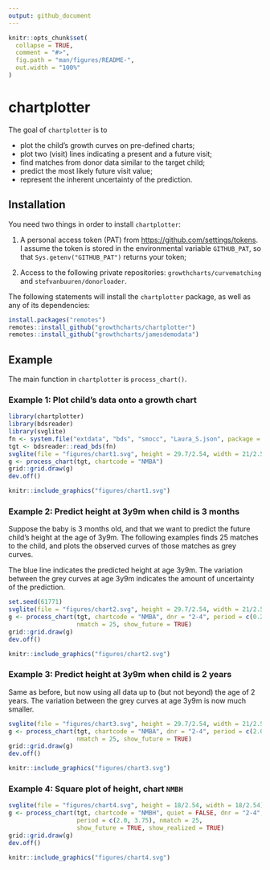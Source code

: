 ```yaml
---
output: github_document
---
```


<!-- README.md is generated from README.Rmd. Please edit that file -->

```r
knitr::opts_chunk$set(
  collapse = TRUE,
  comment = "#>",
  fig.path = "man/figures/README-",
  out.width = "100%"
)
```
# chartplotter

<!-- badges: start -->
<!-- badges: end -->

The goal of `chartplotter` is to

- plot the child's growth curves on pre-defined charts;
- plot two (visit) lines indicating a present and a future visit;
- find matches from donor data similar to the target child;
- predict the most likely future visit value;
- represent the inherent uncertainty of the prediction.

## Installation

You need two things in order to install `chartplotter`:

1. A personal access token (PAT) from
<https://github.com/settings/tokens>. I assume the token is stored in
the environmental variable `GITHUB_PAT`, so that
`Sys.getenv("GITHUB_PAT")` returns your token;

2. Access to the following private repositories:
`growthcharts/curvematching` and `stefvanbuuren/donorloader`.

The following statements will install the `chartplotter` package, as
well as any of its dependencies:

```r
install.packages("remotes")
remotes::install_github("growthcharts/chartplotter")
remotes::install_github("growthcharts/jamesdemodata")
```

## Example

The main function in `chartplotter` is `process_chart()`. 

### Example 1: Plot child's data onto a growth chart

```r
library(chartplotter)
library(bdsreader)
library(svglite)
fn <- system.file("extdata", "bds", "smocc", "Laura_S.json", package = "jamesdemodata")
tgt <- bdsreader::read_bds(fn)
svglite(file = "figures/chart1.svg", height = 29.7/2.54, width = 21/2.54)
g <- process_chart(tgt, chartcode = "NMBA")
grid::grid.draw(g)
dev.off()
```

```r
knitr::include_graphics("figures/chart1.svg")
```

### Example 2: Predict height at 3y9m when child is 3 months

Suppose the baby is 3 months old, and that we want to predict
the future child's height at the age of 3y9m. 
The following examples finds 25 matches to the child, and plots 
the observed curves of those matches as grey curves. 

The blue line indicates the predicted height at age 3y9m. The variation
between the grey curves at age 3y9m indicates the amount of 
uncertainty of the prediction.

```r
set.seed(61771)
svglite(file = "figures/chart2.svg", height = 29.7/2.54, width = 21/2.54)
g <- process_chart(tgt, chartcode = "NMBA", dnr = "2-4", period = c(0.25, 3.75), 
                   nmatch = 25, show_future = TRUE)
grid::grid.draw(g)
dev.off()
```

```r
knitr::include_graphics("figures/chart2.svg")
```

### Example 3: Predict height at 3y9m when child is 2 years

Same as before, but now using all data up to (but not beyond) 
the age of 2 years. The variation between the grey curves at age 3y9m is now much smaller. 


```r
svglite(file = "figures/chart3.svg", height = 29.7/2.54, width = 21/2.54)
g <- process_chart(tgt, chartcode = "NMBA", dnr = "2-4", period = c(2.0, 3.75), 
                   nmatch = 25, show_future = TRUE)
grid::grid.draw(g)
dev.off()
```

```r
knitr::include_graphics("figures/chart3.svg")
```


### Example 4: Square plot of height, chart `NMBH`

```r
svglite(file = "figures/chart4.svg", height = 18/2.54, width = 18/2.54)
g <- process_chart(tgt, chartcode = "NMBH", quiet = FALSE, dnr = "2-4",
                   period = c(2.0, 3.75), nmatch = 25,
                   show_future = TRUE, show_realized = TRUE)
grid::grid.draw(g)
dev.off()
```


```r
knitr::include_graphics("figures/chart4.svg")
```
